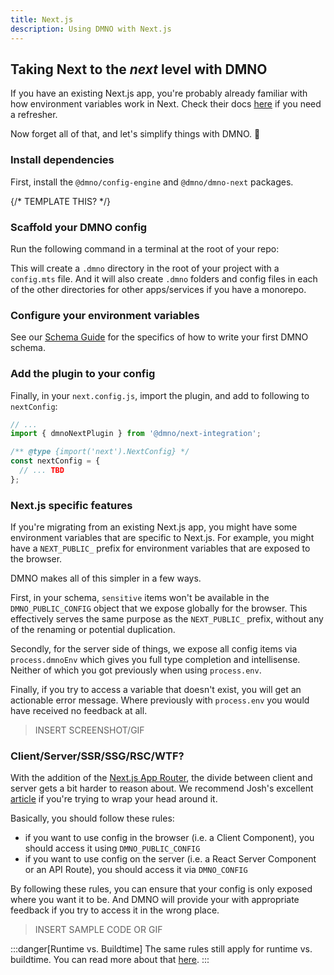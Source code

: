 ```yaml
---
title: Next.js
description: Using DMNO with Next.js
---
```




## Taking Next to the _next_ level with DMNO

If you have an existing Next.js app, you're probably already familiar with how environment variables work in Next. Check their docs [here](https://nextjs.org/docs/app/building-your-application/configuring/environment-variables) if you need a refresher. 

Now forget all of that, and let's simplify things with DMNO. 🤣

### Install dependencies

First, install the `@dmno/config-engine` and `@dmno/dmno-next` packages.

<TabbedCode packageName="@dmno/config-engine @dmno/next-integration" />

{/* TEMPLATE THIS? */}
### Scaffold your DMNO config

Run the following command in a terminal at the root of your repo:

<TabbedCode command="dmno init" />

This will create a `.dmno` directory in the root of your project with a `config.mts` file. And it will also create `.dmno` folders and config files in each of the other directories for other apps/services if you have a monorepo.


### Configure your environment variables    

See our [Schema Guide](/guides/schema) for the specifics of how to write your first DMNO schema. 

### Add the plugin to your config

Finally, in your `next.config.js`, import the plugin, and add to following to `nextConfig`: 

```typescript
// ...
import { dmnoNextPlugin } from '@dmno/next-integration';

/** @type {import('next').NextConfig} */
const nextConfig = {
  // ... TBD
};

```

### Next.js specific features

If you're migrating from an existing Next.js app, you might have some environment variables that are specific to Next.js. For example, you might have a `NEXT_PUBLIC_` prefix for environment variables that are exposed to the browser.

DMNO makes all of this simpler in a few ways. 

First, in your schema, `sensitive` items won't be available in the `DMNO_PUBLIC_CONFIG` object that we expose globally for the browser. This effectively serves the same purpose as the `NEXT_PUBLIC_` prefix, without any of the renaming or potential duplication. 

Secondly, for the server side of things, we expose all config items via `process.dmnoEnv` which gives you full type completion and intellisense. Neither of which you got previously when using `process.env`.

Finally, if you try to access a variable that doesn't exist, you will get an actionable error message. Where previously with `process.env` you would have received no feedback at all. 

> INSERT SCREENSHOT/GIF

### Client/Server/SSR/SSG/RSC/WTF?

With the addition of the [Next.js App Router](https://nextjs.org/docs/app), the divide between client and server gets a bit harder to reason about. We recommend Josh's excellent [article](https://www.joshwcomeau.com/react/server-components/) if you're trying to wrap your head around it. 

Basically, you should follow these rules: 

- if you want to use config in the browser (i.e. a Client Component), you should access it using `DMNO_PUBLIC_CONFIG`
- if you want to use config on the server (i.e. a React Server Component or an API Route), you should access it via `DMNO_CONFIG`

By following these rules, you can ensure that your config is only exposed where you want it to be. And DMNO will provide your with appropriate feedback if you try to access it in the wrong place.

> INSERT SAMPLE CODE OR GIF

:::danger[Runtime vs. Buildtime]
The same rules still apply for runtime vs. buildtime. You can read more about that [here](https://nextjs.org/docs/app/building-your-application/configuring/environment-variables#runtime-environment-variables).
:::











